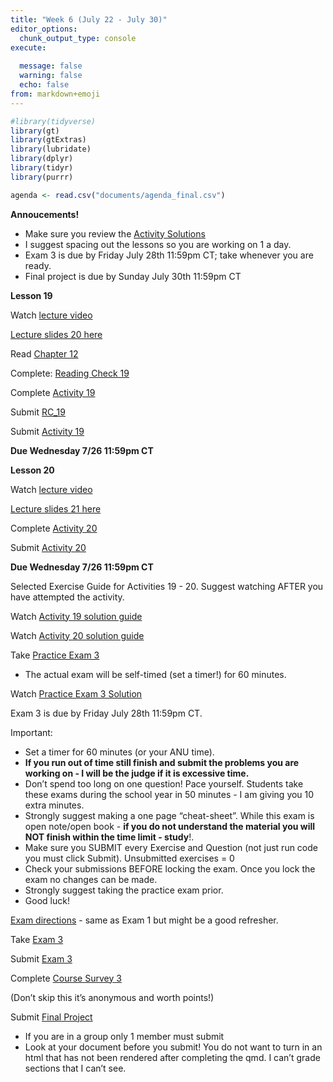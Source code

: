 ```yaml
---
title: "Week 6 (July 22 - July 30)"
editor_options: 
  chunk_output_type: console
execute:
  
  message: false
  warning: false
  echo: false
from: markdown+emoji
---
```


```r
#library(tidyverse)
library(gt)
library(gtExtras)
library(lubridate)
library(dplyr)
library(tidyr)
library(purrr)

agenda <- read.csv("documents/agenda_final.csv") 
```

::: slide-deck
**Annoucements!**

-   Make sure you review the [Activity Solutions](/course-solutions.html)
-   I suggest spacing out the lessons so you are working on 1 a day.
-   Exam 3 is due by Friday July 28th 11:59pm CT; take whenever you are ready.
-   Final project is due by Sunday July 30th 11:59pm CT
:::

::: slide-deck
**Lesson 19**

::: video
Watch [lecture video](https://northwestern.hosted.panopto.com/Panopto/Pages/Viewer.aspx?id=84c05231-7ae9-4648-864e-b03c00fc5201)
:::

::: slides
[Lecture slides 20 here](/slides/lec20.html)
:::

::: source
Read [Chapter 12](https://nustat.github.io/intro-stat-data-sci/12-hypothesis-tests.html)
:::

::: source
Complete: [Reading Check 19](https://amkuyper.shinyapps.io/19_hypothesis/)
:::

::: source
Complete [Activity 19](https://posit.cloud/spaces/321338/content/5176497)
:::

::: homework
Submit [RC_19](https://canvas.northwestern.edu/courses/192604/assignments/1244687)

Submit [Activity 19](https://canvas.northwestern.edu/courses/192604/assignments/1244652)

**Due Wednesday 7/26 11:59pm CT**
:::
:::

::: slide-deck
**Lesson 20**

::: video
Watch [lecture video](https://northwestern.hosted.panopto.com/Panopto/Pages/Viewer.aspx?id=28624328-8479-4fdb-984d-b03c00fc528c)
:::

::: slides
[Lecture slides 21 here](/slides/lec21.html)
:::


::: source
Complete [Activity 20](https://posit.cloud/spaces/321338/content/5176498)
:::

::: homework
Submit [Activity 20](https://canvas.northwestern.edu/courses/192604/assignments/1244653)

**Due Wednesday 7/26 11:59pm CT**
:::
:::

::: lab
Selected Exercise Guide for Activities 19 - 20. Suggest watching AFTER you have attempted the activity.


::: video
Watch [Activity 19 solution guide](https://northwestern.hosted.panopto.com/Panopto/Pages/Viewer.aspx?id=47672cfa-cbc8-4796-b5fb-b04200f81068)
:::

::: video
Watch [Activity 20 solution guide](https://northwestern.hosted.panopto.com/Panopto/Pages/Viewer.aspx?id=2c23c619-472d-443e-b9e9-b04200f8102c)
:::
:::


::: slide-deck
Take [Practice Exam 3](https://amkuyper.shinyapps.io/sample_exam3_v2/)

-   The actual exam will be self-timed (set a timer!) for 60 minutes.

::: video
Watch [Practice Exam 3 Solution](https://northwestern.hosted.panopto.com/Panopto/Pages/Viewer.aspx?id=8d240f58-ddc2-488c-9a23-b04300f2afd3)
:::
:::

::: exam
Exam 3 is due by Friday July 28th 11:59pm CT.

Important:

-   Set a timer for 60 minutes (or your ANU time).
-   **If you run out of time still finish and submit the problems you are working on - I will be the judge if it is excessive time.**
-   Don't spend too long on one question! Pace yourself. Students take these exams during the school year in 50 minutes - I am giving you 10 extra minutes.
-   Strongly suggest making a one page "cheat-sheet". While this exam is open note/open book - **if you do not understand the material you will NOT finish within the time limit - study**!.
-   Make sure you SUBMIT every Exercise and Question (not just run code you must click Submit). Unsubmitted exercises = 0
-   Check your submissions BEFORE locking the exam. Once you lock the exam no changes can be made.
-   Strongly suggest taking the practice exam prior.
-   Good luck!

::: video
[Exam directions](https://northwestern.hosted.panopto.com/Panopto/Pages/Viewer.aspx?id=a3d44862-c110-432a-b538-b02f00e70d18) - same as Exam 1 but might be a good refresher.
:::

Take [Exam 3](https://posit.cloud/spaces/321338/content/5176507)

Submit [Exam 3](https://canvas.northwestern.edu/courses/192604/assignments/1244664)
:::


::: tutorial
Complete [Course Survey 3](https://canvas.northwestern.edu/courses/192604/quizzes/212405)

(Don't skip this it's anonymous and worth points!)
:::

::: slide-deck
Submit [Final Project](https://canvas.northwestern.edu/courses/192604/assignments/1244666)

- If you are in a group only 1 member must submit
- Look at your document before you submit! You do not want to turn in an html that has not been rendered after completing the qmd. I can't grade sections that I can't see.

:::
